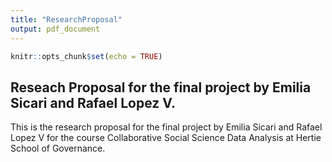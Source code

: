 ```yaml
---
title: "ResearchProposal"
output: pdf_document
---
```


```r
knitr::opts_chunk$set(echo = TRUE)
```

## Reseach Proposal for the final project by Emilia Sicari and Rafael Lopez V.

This is the research proposal for the final project by Emilia Sicari and Rafael Lopez V for the course Collaborative Social Science Data Analysis at Hertie School of Governance. 

